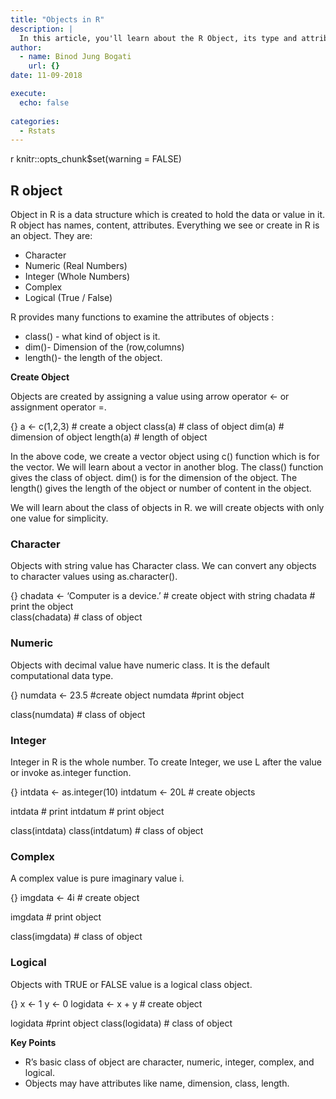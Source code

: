 ```yaml
---
title: "Objects in R"
description: |
  In this article, you'll learn about the R Object, its type and attributes.
author:
  - name: Binod Jung Bogati
    url: {}
date: 11-09-2018

execute: 
  echo: false
    
categories:
  - Rstats
---
```


{r setup, echo=F}
knitr::opts_chunk$set(warning = FALSE)


## R object

Object in R is a data structure which is created to hold the data or value in it. R object has names, content, attributes. Everything we see or create in R is an object. They are:

- Character
- Numeric (Real Numbers)
- Integer (Whole Numbers)
- Complex
- Logical (True / False)

R provides many functions to examine the attributes of objects :

- class() - what kind of object is it.
- dim()- Dimension of the (row,columns)
- length()- the length of the object.

**Create Object**

Objects are created by assigning a value using arrow operator <- or assignment operator =.

{}
a <- c(1,2,3) # create a object
class(a) # class of object
dim(a) # dimension of object
length(a) # length of object


In the above code, we create a vector object using c() function which is for the vector. We will learn about a vector in another blog. The class() function gives the class of object. dim() is for the dimension of the object. The length() gives the length of the object or number of content in the object.

We will learn about the class of objects in R. we will create objects with only one value for simplicity.


### Character

Objects with string value has Character class. We can convert any objects to character values using as.character().

{}
chadata <- 'Computer is a device.' # create object with string
chadata # print the object      
class(chadata) # class of object



### Numeric

Objects with decimal value have numeric class. It is the default computational data type.

{}
numdata <- 23.5 #create object
numdata #print object

class(numdata) # class of object


### Integer

Integer in R is the whole number. To create Integer, we use L after the value or invoke as.integer function.

{}
intdata <- as.integer(10)
intdatum <- 20L # create objects

intdata # print 
intdatum # print object

class(intdata)
class(intdatum) # class of object


### Complex

A complex value is pure imaginary value i.

{}
imgdata <- 4i # create object

imgdata # print object

class(imgdata) # class of object



### Logical

Objects with TRUE or FALSE value is a logical class object.

{}
x <- 1
y <- 0
logidata <- x + y # create object

logidata #print object
class(logidata) # class of object


**Key Points**

- R’s basic class of object are character, numeric, integer, complex, and logical.
- Objects may have attributes like name, dimension, class, length.
</ul>
